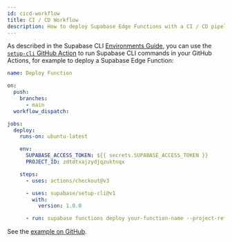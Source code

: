 ```yaml
---
id: cicd-workflow
title: CI / CD Workflow
description: How to deploy Supabase Edge Functions with a CI / CD pipeline.
---
```


As described in the Supabase CLI [Environments Guide](/docs/guides/cli/managing-environments), you can use the [`setup-cli` GitHub Action](https://github.com/marketplace/actions/supabase-cli-action) to run Supabase CLI commands in your GitHub Actions, for example to deploy a Supabase Edge Function:

```yaml
name: Deploy Function

on:
  push:
    branches:
      - main
  workflow_dispatch:

jobs:
  deploy:
    runs-on: ubuntu-latest

    env:
      SUPABASE_ACCESS_TOKEN: ${{ secrets.SUPABASE_ACCESS_TOKEN }}
      PROJECT_ID: zdtdtxajzydjqzuktnqx

    steps:
      - uses: actions/checkout@v3

      - uses: supabase/setup-cli@v1
        with:
          version: 1.0.0

      - run: supabase functions deploy your-function-name --project-ref $PROJECT_ID
```

See the [example on GitHub](https://github.com/supabase/supabase/blob/master/examples/edge-functions/.github/workflows/deploy.yaml).
